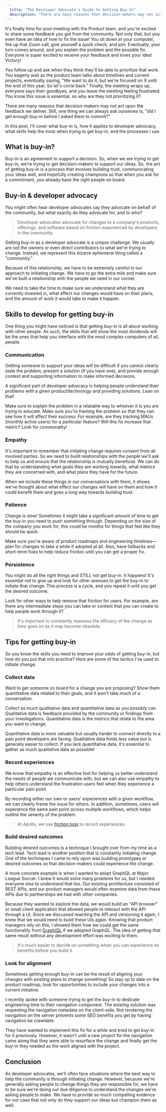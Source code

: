 ```yaml
---
  title: "The Developer Advocate's Guide to Getting Buy-In"
  description: "There are many reasons that decision-makers may not act upon the feedback we deliver. Still, one thing we can always ask ourselves is, did I get enough buy-in before I asked them to commit? In this post, I'll cover what buy-in is, how it applies to developer advocacy, what skills help the most when trying to get buy-in, and the processes I use."
---
```


It's finally time for your meeting with the Product team, and you're excited to share some feedback you got from the community. Not only that, but you even have an idea of how to fix the issue! You sit down at your computer, fire up that Zoom call, give yourself a quick check, and join. Eventually, your turn comes around, and you explain the problem and the possible fix. Everyone is super excited to receive your feedback and loves your idea! Victory!

You follow up and ask when they think they'll be able to prioritize that work. You eagerly wait as the product team talks about timelines and current projects, eventually saying, "We want to do it, but we're focused on X until the end of this year. So let's circle back." Finally, the meeting wraps up, everyone says their goodbyes, and you leave the meeting feeling frustrated. You know this issue is essential, so why are they not prioritizing it?

There are many reasons that decision-makers may not act upon the feedback we deliver. Still, one thing we can always ask ourselves is, "did I get enough buy-in before I asked them to commit?"

In this post, I'll cover what buy-in is, how it applies to developer advocacy, what skills help the most when trying to get buy-in, and the processes I use.

## What is buy-in?

Buy-in is an agreement to support a decision. So, when we are trying to get buy-in, we're trying to get decision-makers to support our ideas. So, the act of getting buy-in is a process that involves building trust, communicating your ideas well, and hopefully creating champions so that when you ask for a commitment, you already have the right people on board.

## Buy-in & developer advocacy

You might often hear developer advocates say they advocate on behalf of the community, but what exactly do they advocate for, and to who?

> Developer advocates advocate for changes to a company's products, offerings, and software based on friction experienced by developers in the community.

Getting buy-in as a developer advocate is a unique challenge. We usually are not the owners or even direct contributors to what we're trying to change. Instead, we represent this bizarre ephemeral thing called a "community."

Because of this relationship, we have to be extremely careful in our approach to initiating change. We have to go the extra mile and make sure we've built a relationship with the people we need in our corner.

We need to take the time to make sure we understand what they are currently invested in, what effect our changes would have on their plans, and the amount of work it would take to make it happen.

## Skills to develop for getting buy-in

One thing you might have noticed is that getting buy-in is all about working with other people. As such, the skills that will show the most dividends will be the ones that help you interface with the most complex computers of all, people.

### Communication

Getting someone to support your ideas will be difficult if you cannot clearly state the problem, present a solution (if you have one), and provide enough context and supporting information to make informed decisions.

A significant part of developer advocacy is helping people understand their problems with a given product/technology and providing solutions. Lean on that!

Make sure to explain the problem in a relatable way to whoever it is you are trying to educate. Make sure you're framing the problem so that they can see how it will affect their success. For example, are they tracking MAUs (monthly active users) for a particular feature? Will this fix increase that metric? Look for commonality!

### Empathy

It's important to remember that initiating change requires consent from all involved parties. So we need to build relationships with the people we'll ask to help us and ensure that the relationship is mutually beneficial. We can do that by understanding what goals they are working towards, what metrics they are concerned with, and what plans they have for the future.

When we include these things in our conversations with them, it shows we've thought about what effect our changes will have on them and how it could benefit them and goes a long way towards building trust.

### Patience

Change is slow! Sometimes it might take a significant amount of time to get the buy-in you need to push something through. Depending on the size of the company you work for, this could be months for things that feel like they should be quick.

Make sure you're aware of product roadmaps and engineering timelines—plan for changes to take a while if adopted at all. Also, have fallbacks and short-term fixes to help reduce friction until you can get a proper fix.

### Persistence

You might do all the right things and STILL not get buy-in. It happens! It's essential not to give up and look for other avenues to get the buy-in to initiate that change. This process is a cycle, and you repeat it until you get the desired outcome.

Look for other ways to help remove that friction for users. For example, are there any intermediate steps you can take or content that you can create to help people work through it?

> It's important to constantly reassess the efficacy of the change as time goes on as it may become obsolete.

## Tips for getting buy-in

So you know the skills you need to improve your odds of getting buy-in, but how do you put that into practice? Here are some of the tactics I've used to initiate change.

### Collect data

Want to get someone on board for a change you are proposing? Show them quantitative data related to their goals, and it won't take much of a conversation.

Collect as much qualitative data and quantitative data as you possibly can. Qualitative data is feedback provided by the community or findings from your investigations. Quantitative data is the metrics that relate to the area you want to change.

Quantitative data is more valuable but usually harder to connect directly to a pain point developers are facing. Qualitative data holds less value but is generally easier to collect. If you lack quantitative data, it's essential to gather as much qualitative data as possible!

### Record experiences

We know that empathy is an effective tool for helping us better understand the needs of people we communicate with, but we can also use empathy to help others understand the frustration users feel when they experience a particular pain point.

By recording either our own or users' experiences with a given workflow, we can clearly frame the issue for others. In addition, sometimes, users will experience the same pain point across multiple workflows, which helps outline the severity of the problem.

> At Apollo, we use [friction logs](/developer-advocates-guide-to-addressing-product-friction) to record experiences.

### Build desired outcomes

Building desired outcomes is a technique I brought over from my time as a tech lead. Tech lead is another position that is constantly initiating change. One of the techniques I came to rely upon was building prototypes or desired outcomes so that decision-makers could experience the change.

A more concrete example is when I wanted to adopt GraphQL at Major League Soccer. I knew it would solve many problems for us, but I needed everyone else to understand that too. Our existing architecture consisted of REST APIs, and our product managers would often examine data from these APIs due to partnerships we had with other companies.

Because they wanted to explore the data, we would build an "API browser" or small client application that allowed people to interact with the API through a UI. Since we discussed rewriting the API and versioning it again, I knew that we would need to build these UIs again. Knowing that product managers rely on this, I showed them how we could get the same functionality from [GraphiQL](https://graphiql-test.netlify.app/) if we adopted GraphQL. The idea of getting that same result without any development effort was exciting to them.

> It's much easier to decide on something when you can experience its benefits before you build it.

### Look for alignment

Sometimes getting enough buy-in can be the result of aligning your changes with existing plans to change something! So stay up to date on the product roadmap, look for opportunities to include your changes into a current initiative.

I recently spoke with someone trying to get the buy-in to dedicate engineering time to their navigation component. The existing solution was requesting the navigation metadata on the client-side. Not rendering the navigation on the server prevents some SEO benefits you get by having navigation be crawlable.

They have wanted to implement this fix for a while and tried to get buy-in for it previously. However, it wasn't until a new project for the navigation came along that they were able to resurface the change and finally get the buy-in they needed as the work aligned with the project.

## Conclusion

As developer advocates, we'll often face situations where the best way to help the community is through initiating change. However, because we're generally asking people to change things they are responsible for, we have to be sure we're doing our due diligence to understand the changes we're asking people to make. We have to provide so much compelling evidence for our case that not only do they support our ideas but champion them as well.
